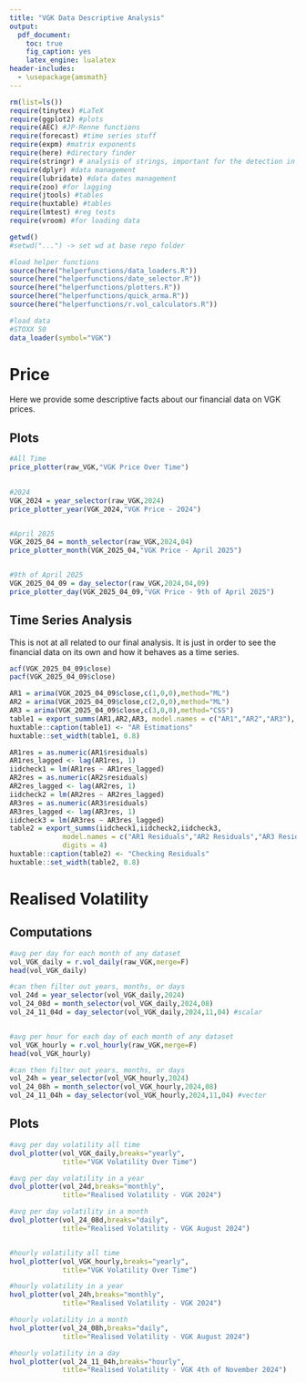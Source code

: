 ```yaml
---
title: "VGK Data Descriptive Analysis"
output:
  pdf_document: 
    toc: true
    fig_caption: yes
    latex_engine: lualatex
header-includes:
  - \usepackage{amsmath}
---
```

\newpage

```r
rm(list=ls())
require(tinytex) #LaTeX
require(ggplot2) #plots
require(AEC) #JP-Renne functions
require(forecast) #time series stuff
require(expm) #matrix exponents
require(here) #directory finder
require(stringr) # analysis of strings, important for the detection in tweets
require(dplyr) #data management
require(lubridate) #data dates management
require(zoo) #for lagging
require(jtools) #tables
require(huxtable) #tables
require(lmtest) #reg tests
require(vroom) #for loading data

getwd()
#setwd("...") -> set wd at base repo folder

#load helper functions
source(here("helperfunctions/data_loaders.R"))
source(here("helperfunctions/date_selector.R"))
source(here("helperfunctions/plotters.R"))
source(here("helperfunctions/quick_arma.R"))
source(here("helperfunctions/r.vol_calculators.R"))

#load data
#STOXX 50
data_loader(symbol="VGK")

```

# Price
Here we provide some descriptive facts about our financial data on VGK prices.

## Plots
```r

#All Time
price_plotter(raw_VGK,"VGK Price Over Time")
  

#2024
VGK_2024 = year_selector(raw_VGK,2024)
price_plotter_year(VGK_2024,"VGK Price - 2024")


#April 2025
VGK_2025_04 = month_selector(raw_VGK,2024,04)
price_plotter_month(VGK_2025_04,"VGK Price - April 2025")


#9th of April 2025
VGK_2025_04_09 = day_selector(raw_VGK,2024,04,09)
price_plotter_day(VGK_2025_04_09,"VGK Price - 9th of April 2025")


```


## Time Series Analysis
This is not at all related to our final analysis. It is just in order to see
the financial data on its own and how it behaves as a time series.
```r

acf(VGK_2025_04_09$close)
pacf(VGK_2025_04_09$close)

AR1 = arima(VGK_2025_04_09$close,c(1,0,0),method="ML")
AR2 = arima(VGK_2025_04_09$close,c(2,0,0),method="ML")
AR3 = arima(VGK_2025_04_09$close,c(3,0,0),method="CSS")
table1 = export_summs(AR1,AR2,AR3, model.names = c("AR1","AR2","AR3"), digits = 4)
huxtable::caption(table1) <- "AR Estimations"
huxtable::set_width(table1, 0.8)

AR1res = as.numeric(AR1$residuals)
AR1res_lagged <- lag(AR1res, 1)
iidcheck1 = lm(AR1res ~ AR1res_lagged)
AR2res = as.numeric(AR2$residuals)
AR2res_lagged <- lag(AR2res, 1)
iidcheck2 = lm(AR2res ~ AR2res_lagged)
AR3res = as.numeric(AR3$residuals)
AR3res_lagged <- lag(AR3res, 1)
iidcheck3 = lm(AR3res ~ AR3res_lagged)
table2 = export_summs(iidcheck1,iidcheck2,iidcheck3, 
             model.names = c("AR1 Residuals","AR2 Residuals","AR3 Residuals"), 
             digits = 4)
huxtable::caption(table2) <- "Checking Residuals"
huxtable::set_width(table2, 0.8)

```



\newpage

# Realised Volatility

## Computations
```r

#avg per day for each month of any dataset
vol_VGK_daily = r.vol_daily(raw_VGK,merge=F)
head(vol_VGK_daily)

#can then filter out years, months, or days
vol_24d = year_selector(vol_VGK_daily,2024)
vol_24_08d = month_selector(vol_VGK_daily,2024,08)
vol_24_11_04d = day_selector(vol_VGK_daily,2024,11,04) #scalar


#avg per hour for each day of each month of any dataset
vol_VGK_hourly = r.vol_hourly(raw_VGK,merge=F)
head(vol_VGK_hourly)

#can then filter out years, months, or days
vol_24h = year_selector(vol_VGK_hourly,2024)
vol_24_08h = month_selector(vol_VGK_hourly,2024,08)
vol_24_11_04h = day_selector(vol_VGK_hourly,2024,11,04) #vector

```


## Plots
```r

#avg per day volatility all time
dvol_plotter(vol_VGK_daily,breaks="yearly",
             title="VGK Volatility Over Time")

#avg per day volatility in a year
dvol_plotter(vol_24d,breaks="monthly",
             title="Realised Volatility - VGK 2024")

#avg per day volatility in a month
dvol_plotter(vol_24_08d,breaks="daily",
             title="Realised Volatility - VGK August 2024")


#hourly volatility all time
hvol_plotter(vol_VGK_hourly,breaks="yearly",
             title="VGK Volatility Over Time")

#hourly volatility in a year
hvol_plotter(vol_24h,breaks="monthly",
             title="Realised Volatility - VGK 2024")

#hourly volatility in a month
hvol_plotter(vol_24_08h,breaks="daily",
             title="Realised Volatility - VGK August 2024")

#hourly volatility in a day
hvol_plotter(vol_24_11_04h,breaks="hourly",
             title="Realised Volatility - VGK 4th of November 2024")

```








